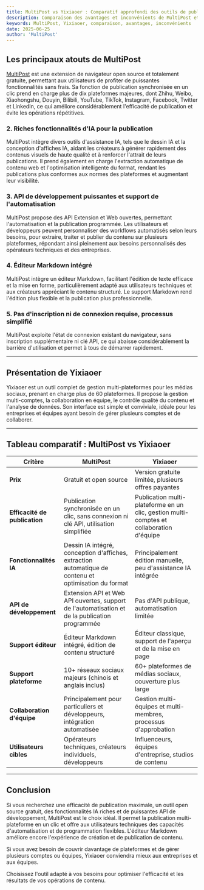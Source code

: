 ```yaml
---
title: MultiPost vs Yixiaoer : Comparatif approfondi des outils de publication multi-plateformes
description: Comparaison des avantages et inconvénients de MultiPost et Yixiaoer
keywords: MultiPost, Yixiaoer, comparaison, avantages, inconvénients
date: 2025-06-25
author: 'MultiPost'
---
```


## Les principaux atouts de MultiPost

[MultiPost](https://multipost.app) est une extension de navigateur open source et totalement gratuite, permettant aux utilisateurs de profiter de puissantes fonctionnalités sans frais. Sa fonction de publication synchronisée en un clic prend en charge plus de dix plateformes majeures, dont Zhihu, Weibo, Xiaohongshu, Douyin, Bilibili, YouTube, TikTok, Instagram, Facebook, Twitter et LinkedIn, ce qui améliore considérablement l'efficacité de publication et évite les opérations répétitives.

### 2. Riches fonctionnalités d'IA pour la publication

MultiPost intègre divers outils d'assistance IA, tels que le dessin IA et la conception d'affiches IA, aidant les créateurs à générer rapidement des contenus visuels de haute qualité et à renforcer l'attrait de leurs publications. Il prend également en charge l'extraction automatique de contenu web et l'optimisation intelligente du format, rendant les publications plus conformes aux normes des plateformes et augmentant leur visibilité.

### 3. API de développement puissantes et support de l'automatisation

MultiPost propose des API Extension et Web ouvertes, permettant l'automatisation et la publication programmée. Les utilisateurs et développeurs peuvent personnaliser des workflows automatisés selon leurs besoins, pour extraire, traiter et publier du contenu sur plusieurs plateformes, répondant ainsi pleinement aux besoins personnalisés des opérateurs techniques et des entreprises.

### 4. Éditeur Markdown intégré

MultiPost intègre un éditeur Markdown, facilitant l'édition de texte efficace et la mise en forme, particulièrement adapté aux utilisateurs techniques et aux créateurs appréciant le contenu structuré. Le support Markdown rend l'édition plus flexible et la publication plus professionnelle.

### 5. Pas d'inscription ni de connexion requise, processus simplifié

MultiPost exploite l'état de connexion existant du navigateur, sans inscription supplémentaire ni clé API, ce qui abaisse considérablement la barrière d'utilisation et permet à tous de démarrer rapidement.

---

## Présentation de Yixiaoer

Yixiaoer est un outil complet de gestion multi-plateformes pour les médias sociaux, prenant en charge plus de 60 plateformes. Il propose la gestion multi-comptes, la collaboration en équipe, le contrôle qualité du contenu et l'analyse de données. Son interface est simple et conviviale, idéale pour les entreprises et équipes ayant besoin de gérer plusieurs comptes et de collaborer.

---

## Tableau comparatif : MultiPost vs Yixiaoer

| Critère             | MultiPost                                   | Yixiaoer                                         |
|--------------------|---------------------------------------------|-------------------------------------------------|
| **Prix**            | Gratuit et open source                      | Version gratuite limitée, plusieurs offres payantes |
| **Efficacité de publication** | Publication synchronisée en un clic, sans connexion ni clé API, utilisation simplifiée | Publication multi-plateforme en un clic, gestion multi-comptes et collaboration d'équipe |
| **Fonctionnalités IA** | Dessin IA intégré, conception d'affiches, extraction automatique de contenu et optimisation du format | Principalement édition manuelle, peu d'assistance IA intégrée |
| **API de développement** | Extension API et Web API ouvertes, support de l'automatisation et de la publication programmée | Pas d'API publique, automatisation limitée |
| **Support éditeur** | Éditeur Markdown intégré, édition de contenu structuré | Éditeur classique, support de l'aperçu et de la mise en page |
| **Support plateforme** | 10+ réseaux sociaux majeurs (chinois et anglais inclus) | 60+ plateformes de médias sociaux, couverture plus large |
| **Collaboration d'équipe** | Principalement pour particuliers et développeurs, intégration automatisée | Gestion multi-équipes et multi-membres, processus d'approbation |
| **Utilisateurs cibles** | Opérateurs techniques, créateurs individuels, développeurs | Influenceurs, équipes d'entreprise, studios de contenu |

---

## Conclusion

Si vous recherchez une efficacité de publication maximale, un outil open source gratuit, des fonctionnalités IA riches et de puissantes API de développement, MultiPost est le choix idéal. Il permet la publication multi-plateforme en un clic et offre aux utilisateurs techniques des capacités d'automatisation et de programmation flexibles. L'éditeur Markdown améliore encore l'expérience de création et de publication de contenu.

Si vous avez besoin de couvrir davantage de plateformes et de gérer plusieurs comptes ou équipes, Yixiaoer conviendra mieux aux entreprises et aux équipes.

Choisissez l'outil adapté à vos besoins pour optimiser l'efficacité et les résultats de vos opérations de contenu. 